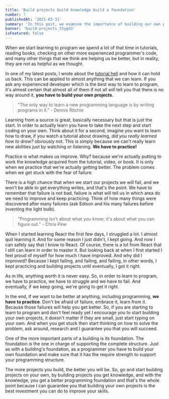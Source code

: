 ```yaml
---
title: 'Build projects build knowledge build a foundation'
number: 7
publishedAt: '2021-03-31'
summary: 'In this post, we examine the importance of building our own projects and how it will help us improve as a programmer'
banner: 'build-projects_t5ygd3'
isFeatured: false
---
```


When we start learning to program we spend a lot of that time in tutorials, reading books, checking on other more experienced programmer's code, and many other things that we think are helping us be better, but in reality, they are not as helpful as we thought.

In one of my latest posts, I wrote about the [tutorial hell](https://sergiobarria.com/blog/what-is-the-tutorial-hell-and-how-to-escape-it) and how it can hold us back. This can be applied to almost anything that we can learn. If you ask any experienced developer which is the best way to learn to program, it's almost certain that almost all of them if not all will tell you that there is no way around it, **you have to build your own projects.**

> "The only way to learn a new programming language is by writing programs in it." - Dennis Ritchie

Learning from a source is great, basically necessary but that is just the start. In order to actually learn you have to take the next step and start coding on your own. Think about it for a second, imagine you want to learn how to draw, if you watch a tutorial about drawing, *did you really learned how to draw?* obviously not. This is simply because we can't really learn new abilities just by watching or listening. **We have to practice!**

Practice is what makes us improve. Why? because we're actually putting to work the knowledge acquired from the tutorial, video, or book. It is only when we practice that we're actually getting better. The problem comes when we get stuck with the fear of failure.

There is a high chance that when we start our projects we will fail, and we won't be able to get everything writes, and that's the point. We have to remember that failure is not bad, failure is what will tell us in which area do we need to improve and keep practicing. Think of how many things were discovered after many failures (ask Edison and his many failures before inventing the light bulb).

> "Programming isn't about what you know; it's about what you can figure out.” - Chris Pine

When I started learning React the first few days, I struggled a lot. I almost quit learning it. And for some reason I just didn't, I kept going. And now I can safely say that I know to React. Of course, there is a lot from React that I still can learn in order to master it. But looking back at when I first started I feel proud of myself for how much I have improved. And why did I improved? Because I kept failing, and failing, and failing, in other words, I kept practicing and building projects until eventually, I got it right.

As in life, anything worth it is never easy. So, in order to learn to program, we have to practice, we have to struggle and we have to fail. And eventually, if we keep going, we're going to get it right.

In the end, if we want to be better at anything, including programming, **we have to practice**. Don't be afraid of failure, embrace it, learn from it. Because those failures will help you get better. So, if you are starting to learn to program and don't feel ready yet I encourage you to start building your own projects, it doesn't matter if they are small, just start typing on your own. And when you get stuck then start thinking on how to solve the problem, ask around, research and I guarantee you that you will succeed.

One of the more important parts of a building is its foundation. The foundation is the one in charge of supporting the complete structure. Just as with a building's foundation, as a programmer you have to build your own foundation and make sure that it has the require strength to support your programming structure.

The more projects you build, the better you will be. So, go and start building projects on your own, by building projects you get knowledge, and with the knowledge, you get a better programming foundation and that's the whole point because I can guarantee you that building your own projects is the best investment you can do to improve your skills.
